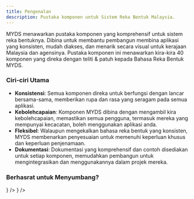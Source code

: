 ```yaml
---
title: Pengenalan
description: Pustaka komponen untuk Sistem Reka Bentuk Malaysia.
---
```



MYDS menawarkan pustaka komponen yang komprehensif untuk sistem reka bentuknya. Dibina untuk membantu pembangun membina aplikasi yang konsisten, mudah diakses, dan menarik secara visual untuk kerajaan Malaysia dan agensinya.
Pustaka komponen ini menawarkan kira-kira 40 komponen yang direka dengan teliti & patuh kepada Bahasa Reka Bentuk MYDS.

### Ciri-ciri Utama

- **Konsistensi**: Semua komponen direka untuk berfungsi dengan lancar bersama-sama, memberikan rupa dan rasa yang seragam pada semua aplikasi.
- **Kebolehcapaian**: Komponen MYDS dibina dengan mengambil kira kebolehcapaian, memastikan semua pengguna, termasuk mereka yang mempunyai kecacatan, boleh menggunakan aplikasi anda.
- **Fleksibel**: Walaupun mengekalkan bahasa reka bentuk yang konsisten, MYDS membenarkan penyesuaian untuk memenuhi keperluan khusus dan keperluan penjenamaan.
- **Dokumentasi**: Dokumentasi yang komprehensif dan contoh disediakan untuk setiap komponen, memudahkan pembangun untuk mengintegrasikan dan menggunakannya dalam projek mereka.

### Berhasrat untuk Menyumbang?

<Cards>
  <Card
    href="https://github.com/govtechmy/myds"
    title="GitHub (@govtechmy/myds)"
    description="Repositori kod. Ikuti untuk kemas kini terkini, isu, dan perbincangan."
    icon={<GithubIcon />}
  />
  <Card
    href="https://myds-storybook.vercel.app/"
    title="Storybook"
    description="Persekitaran Pembangunan UI. Terokai dan berinteraksi dengan komponen."
    icon={<StorybookIcon />}
  />
</Cards>
